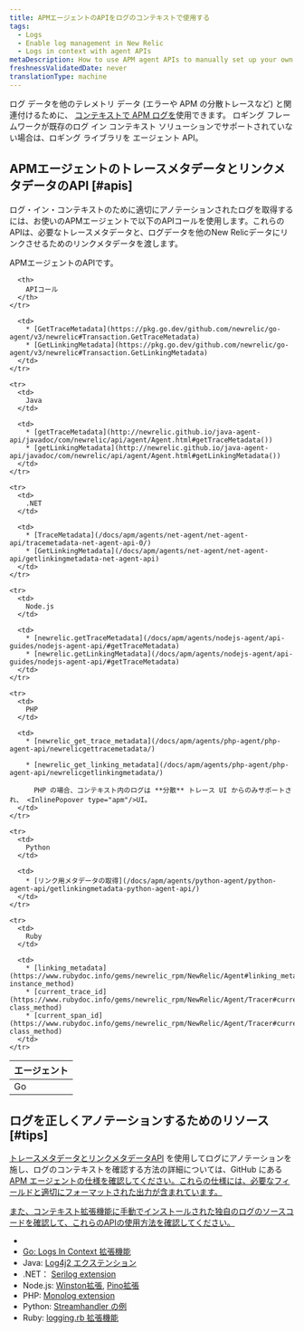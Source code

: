 ```yaml
---
title: APMエージェントのAPIをログのコンテキストで使用する
tags:
  - Logs
  - Enable log management in New Relic
  - Logs in context with agent APIs
metaDescription: How to use APM agent APIs to manually set up your own logs-in-context solution in New Relic.
freshnessValidatedDate: never
translationType: machine
---
```


ログ データを他のテレメトリ データ (エラーや APM の分散トレースなど) と関連付けるために、 [コンテキストで APM ログを](/docs/apm/new-relic-apm/getting-started/get-started-logs-context)使用できます。 ロギング フレームワークが既存のログ イン コンテキスト ソリューションでサポートされていない場合は、ロギング ライブラリを <InlinePopover type="apm"/>エージェント API。

## APMエージェントのトレースメタデータとリンクメタデータのAPI [#apis]

ログ・イン・コンテキストのために適切にアノテーションされたログを取得するには、お使いのAPMエージェントで以下のAPIコールを使用します。これらのAPIは、必要なトレースメタデータと、ログデータを他のNew Relicデータにリンクさせるためのリンクメタデータを渡します。

APMエージェントのAPIです。

<table>
  <thead>
    <tr>
      <th style={{ width: "150px" }}>
        <InlinePopover type="apm"/>エージェント
      </th>

      <th>
        APIコール
      </th>
    </tr>
  </thead>

  <tbody>
    <tr>
      <td>
        Go
      </td>

      <td>
        * [GetTraceMetadata](https://pkg.go.dev/github.com/newrelic/go-agent/v3/newrelic#Transaction.GetTraceMetadata)
        * [GetLinkingMetadata](https://pkg.go.dev/github.com/newrelic/go-agent/v3/newrelic#Transaction.GetLinkingMetadata)
      </td>
    </tr>

    <tr>
      <td>
        Java
      </td>

      <td>
        * [getTraceMetadata](http://newrelic.github.io/java-agent-api/javadoc/com/newrelic/api/agent/Agent.html#getTraceMetadata())
        * [getLinkingMetadata](http://newrelic.github.io/java-agent-api/javadoc/com/newrelic/api/agent/Agent.html#getLinkingMetadata())
      </td>
    </tr>

    <tr>
      <td>
        .NET
      </td>

      <td>
        * [TraceMetadata](/docs/apm/agents/net-agent/net-agent-api/tracemetadata-net-agent-api-0/)
        * [GetLinkingMetadata](/docs/apm/agents/net-agent/net-agent-api/getlinkingmetadata-net-agent-api)
      </td>
    </tr>

    <tr>
      <td>
        Node.js
      </td>

      <td>
        * [newrelic.getTraceMetadata](/docs/apm/agents/nodejs-agent/api-guides/nodejs-agent-api/#getTraceMetadata)
        * [newrelic.getLinkingMetadata](/docs/apm/agents/nodejs-agent/api-guides/nodejs-agent-api/#getTraceMetadata)
      </td>
    </tr>

    <tr>
      <td>
        PHP
      </td>

      <td>
        * [newrelic_get_trace_metadata](/docs/apm/agents/php-agent/php-agent-api/newrelicgettracemetadata/)

        * [newrelic_get_linking_metadata](/docs/apm/agents/php-agent/php-agent-api/newrelicgetlinkingmetadata/)

          PHP の場合、コンテキスト内のログは **分散** トレース UI からのみサポートされ、 <InlinePopover type="apm"/>UI。
      </td>
    </tr>

    <tr>
      <td>
        Python
      </td>

      <td>
        * [リンク用メタデータの取得](/docs/apm/agents/python-agent/python-agent-api/getlinkingmetadata-python-agent-api/)
      </td>
    </tr>

    <tr>
      <td>
        Ruby
      </td>

      <td>
        * [linking_metadata](https://www.rubydoc.info/gems/newrelic_rpm/NewRelic/Agent#linking_metadata-instance_method)
        * [current_trace_id](https://www.rubydoc.info/gems/newrelic_rpm/NewRelic/Agent/Tracer#current_trace_id-class_method)
        * [current_span_id](https://www.rubydoc.info/gems/newrelic_rpm/NewRelic/Agent/Tracer#current_span_id-class_method)
      </td>
    </tr>
  </tbody>
</table>

<InstallFeedback/>

## ログを正しくアノテーションするためのリソース [#tips]

[トレースメタデータとリンクメタデータAPI](#apis) を使用してログにアノテーションを施し、ログのコンテキストを確認する方法の詳細については、GitHub にある [APM エージェントの仕様を確認してください。これらの仕様には、必要なフィールドと適切にフォーマットされた出力が含まれています。](https://github.com/newrelic/newrelic-exporter-specs/tree/master/logging)

[また、コンテキスト拡張機能に手動でインストールされた独自のログのソースコードを確認して、これらのAPIの使用方法を確認してください。](https://github.com/newrelic/newrelic-exporter-specs/tree/master/logging)

* [](https://github.com/newrelic/newrelic-exporter-specs/tree/master/logging)
* [Go: ](https://github.com/newrelic/newrelic-exporter-specs/tree/master/logging)[Logs In Context 拡張機能](https://github.com/newrelic/go-agent/tree/master/v3/integrations/logcontext-v2)
* Java: [Log4j2 エクステンション](https://github.com/newrelic/java-log-extensions/blob/master/log4j2/src/main/java/com/newrelic/logging/log4j2/NewRelicLayout.java)
* .NET： [Serilog extension](https://github.com/newrelic/newrelic-logenricher-dotnet/tree/main/src/NewRelic.LogEnrichers.Serilog)
* Node.js: [Winston拡張](https://github.com/newrelic/newrelic-node-log-extensions/blob/main/packages/winston-log-enricher/lib/createFormatter.js), [Pino拡張](https://github.com/newrelic/newrelic-node-log-extensions/blob/main/packages/pino-log-enricher/lib/createFormatter.js)
* PHP: [Monolog extension](https://github.com/newrelic/newrelic-monolog-logenricher-php/blob/master/src/Formatter.php)
* Python: [Streamhandler の例](/docs/logs/logs-context/configure-logs-context-python/#python-formatter)
* Ruby: [logging.rb 拡張機能](https://github.com/newrelic/newrelic-ruby-agent/blob/dev/lib/new_relic/agent/logging.rb)